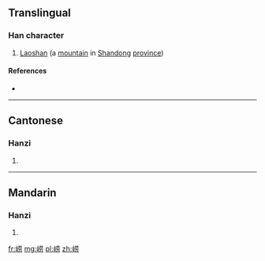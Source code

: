 {{also|嶗}}
==Translingual==

===Han character===
{{Han char|rn=46|rad=山|as=07|sn=10|four=|canj=UTBS|ids=⿰山劳}}

# [[w:Mount Lao|Laoshan]] (a [[mountain]] in [[Shandong]] [[province]])

====References====
* {{Han ref|kx=0312.301|hdz=10772.180|uh=5D02|ud=23810}}

----

==Cantonese==

===Hanzi===
{{yue-hanzi|jyut=[[dang3]]|y=dang3|tra=嶗}}

# {{defn|lang=yue|sort=山07}}

----

==Mandarin==

===Hanzi===
{{cmn-hanzi|tra=嶗|pin=[[láo]] ([[lao2]])|wg=lao<sup>2</sup>}}

# {{defn|lang=cmn|sort=山07}}

[[fr:崂]]
[[mg:崂]]
[[pl:崂]]
[[zh:崂]]